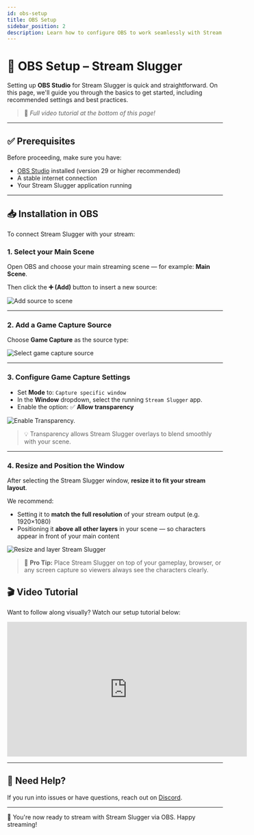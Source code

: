```yaml
---
id: obs-setup
title: OBS Setup
sidebar_position: 2
description: Learn how to configure OBS to work seamlessly with Stream Slugger.
---
```


# 🎥 OBS Setup – Stream Slugger

Setting up **OBS Studio** for Stream Slugger is quick and straightforward. On this page, we'll guide you through the basics to get started, including recommended settings and best practices.

> 📢 _Full video tutorial at the bottom of this page!_

---

## ✅ Prerequisites

Before proceeding, make sure you have:

- [OBS Studio](https://obsproject.com/) installed (version 29 or higher recommended)
- A stable internet connection
- Your Stream Slugger application running

---

## 📥 Installation in OBS

To connect Stream Slugger with your stream:

### 1. Select your Main Scene

Open OBS and choose your main streaming scene — for example: **Main Scene**.

Then click the **➕ (Add)** button to insert a new source:

<div style={{ textAlign: 'center', margin: '1rem 0' }}>
  <img src="/img/obs-add-source.png" alt="Add source to scene" style={{ maxWidth: '100%', borderRadius: '8px' }} />
</div>

---

### 2. Add a Game Capture Source

Choose **Game Capture** as the source type:

<div style={{ textAlign: 'center', margin: '1rem 0' }}>
  <img src="/img/obs-game-capture.png" alt="Select game capture source" style={{ maxWidth: '100%', borderRadius: '8px' }} />
</div>

---

### 3. Configure Game Capture Settings

- Set **Mode** to: `Capture specific window`
- In the **Window** dropdown, select the running `Stream Slugger` app.
- Enable the option: ✅ **Allow transparency**

<div style={{ textAlign: 'center', margin: '1rem 0' }}>
  <img src="/img/obs-transparency.png" alt="Enable Transparency." style={{ maxWidth: '100%', borderRadius: '8px' }} />
</div>

> 💡 Transparency allows Stream Slugger overlays to blend smoothly with your scene.

---

### 4. Resize and Position the Window

After selecting the Stream Slugger window, **resize it to fit your stream layout**.

We recommend:

- Setting it to **match the full resolution** of your stream output (e.g. 1920×1080)
- Positioning it **above all other layers** in your scene — so characters appear in front of your main content

<div style={{ textAlign: 'center', margin: '1rem 0' }}>
  <img src="/img/obs-resize-position.png" alt="Resize and layer Stream Slugger" style={{ maxWidth: '100%', borderRadius: '8px' }} />
</div>

> 🧠 **Pro Tip:** Place Stream Slugger on top of your gameplay, browser, or any screen capture so viewers always see the characters clearly.


## 🎬 Video Tutorial

Want to follow along visually? Watch our setup tutorial below:

<div style={{ textAlign: 'center', margin: '2rem 0' }}>
  <iframe width="560" height="315" src="https://www.youtube.com/embed/kqizkpBSF5E" 
    title="OBS Setup Tutorial" frameBorder="0" allowFullScreen></iframe>
</div>

---

## 🙋 Need Help?

If you run into issues or have questions, reach out on [Discord](https://discord.gg/bAnxY2a).

---

🚀 You're now ready to stream with Stream Slugger via OBS. Happy streaming!
